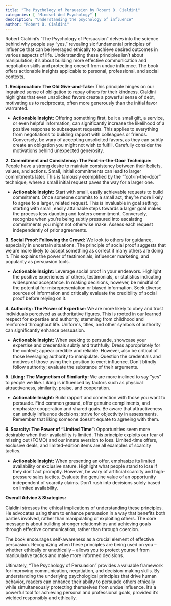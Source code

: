 ```yaml
---
title: "The Psychology of Persuasion by Robert B. Cialdini"
categories: [ "Mindset And Psychology" ]
description: "Understanding the psychology of influence"
author: "Robert B. Cialdini"
---
```

Robert Cialdini's "The Psychology of Persuasion" delves into the science behind why people say "yes," revealing six fundamental principles of influence that can be leveraged ethically to achieve desired outcomes in various aspects of life.  Understanding these principles isn't about manipulation; it's about building more effective communication and negotiation skills and protecting oneself from undue influence. The book offers actionable insights applicable to personal, professional, and social contexts.

**1. Reciprocation: The Old Give-and-Take:** This principle hinges on our ingrained sense of obligation to repay others for their kindness. Cialdini highlights that even unsolicited favors create a powerful sense of debt, motivating us to reciprocate, often more generously than the initial favor warranted.  

* **Actionable Insight:**  Offering something first, be it a small gift, a service, or even helpful information, can significantly increase the likelihood of a positive response to subsequent requests.  This applies to everything from negotiations to building rapport with colleagues or friends.  Conversely, be wary of accepting unsolicited favors, as they can subtly create an obligation you might not wish to fulfill.  Carefully consider the motivations behind unexpected generosity.

**2. Commitment and Consistency: The Foot-in-the-Door Technique:**  People have a strong desire to maintain consistency between their beliefs, values, and actions.  Small, initial commitments can lead to larger commitments later.  This is famously exemplified by the "foot-in-the-door" technique, where a small initial request paves the way for a larger one.

* **Actionable Insight:**  Start with small, easily achievable requests to build commitment. Once someone commits to a small act, they're more likely to agree to a larger, related request.  This is invaluable in goal setting; starting with small, easily attainable steps towards a larger goal makes the process less daunting and fosters commitment.  Conversely, recognize when you’re being subtly pressured into escalating commitments you might not otherwise make.  Assess each request independently of prior agreements.


**3. Social Proof: Following the Crowd:**  We look to others for guidance, especially in uncertain situations.  The principle of social proof suggests that we are more likely to accept something as correct if many others are doing it.  This explains the power of testimonials, influencer marketing, and popularity as persuasion tools.

* **Actionable Insight:**  Leverage social proof in your endeavors.  Highlight the positive experiences of others, testimonials, or statistics indicating widespread acceptance.  In making decisions, however, be mindful of the potential for misrepresentation or biased information.  Seek diverse sources of information and critically evaluate the credibility of social proof before relying on it.


**4. Authority: The Power of Expertise:**  We are more likely to obey and trust individuals perceived as authoritative figures.  This is rooted in our learned respect for expertise and authority, stemming from childhood and reinforced throughout life.  Uniforms, titles, and other symbols of authority can significantly enhance persuasion.

* **Actionable Insight:**  When seeking to persuade, showcase your expertise and credentials subtly and truthfully.  Dress appropriately for the context;  appear credible and reliable.  However, also be critical of those leveraging authority to manipulate.  Question the credentials and motives of those using their position to exert influence.  Don't blindly follow authority; evaluate the substance of their arguments.


**5. Liking:  The Magnetism of Similarity:** We are more inclined to say "yes" to people we like.  Liking is influenced by factors such as physical attractiveness, similarity, praise, and cooperation.

* **Actionable Insight:**  Build rapport and connection with those you want to persuade. Find common ground, offer genuine compliments, and emphasize cooperation and shared goals.  Be aware that attractiveness can unduly influence decisions; strive for objectivity in assessments.  Remember that liking someone doesn't equate to agreeing with them.


**6. Scarcity: The Power of "Limited Time":**  Opportunities seem more desirable when their availability is limited.  This principle exploits our fear of missing out (FOMO) and our innate aversion to loss.  Limited-time offers, exclusive deals, and limited-edition items are all examples of scarcity tactics.

* **Actionable Insight:**  When presenting an offer, emphasize its limited availability or exclusive nature.  Highlight what people stand to lose if they don't act promptly.  However, be wary of artificial scarcity and high-pressure sales tactics.  Evaluate the genuine value of an opportunity independent of scarcity claims.  Don’t rush into decisions solely based on limited availability.


**Overall Advice & Strategies:**

Cialdini stresses the ethical implications of understanding these principles.  He advocates using them to enhance persuasion in a way that benefits both parties involved, rather than manipulating or exploiting others.  The core message is about building stronger relationships and achieving goals through effective communication, rather than through coercion.

The book encourages self-awareness as a crucial element of effective persuasion.  Recognizing when these principles are being used on you – whether ethically or unethically – allows you to protect yourself from manipulative tactics and make more informed decisions.

Ultimately, "The Psychology of Persuasion" provides a valuable framework for improving communication, negotiation, and decision-making skills.  By understanding the underlying psychological principles that drive human behavior, readers can enhance their ability to persuade others ethically while simultaneously protecting themselves from undue influence.  It's a powerful tool for achieving personal and professional goals, provided it's wielded responsibly and ethically.

